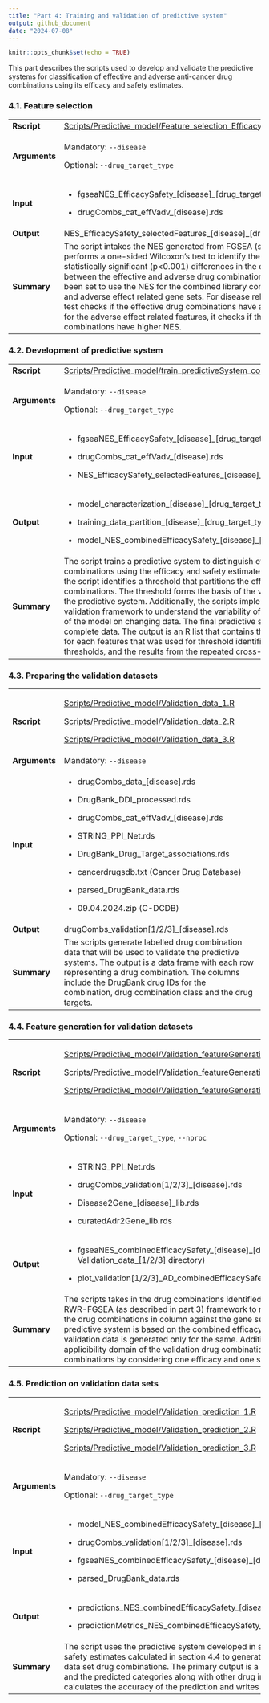 ```yaml
---
title: "Part 4: Training and validation of predictive system"
output: github_document
date: "2024-07-08"
---
```


```r
knitr::opts_chunk$set(echo = TRUE)
```

This part describes the scripts used to develop and validate the predictive systems for classification of effective and adverse anti-cancer drug combinations using its efficacy and safety estimates.

### 4.1. Feature selection

+---------------+-----------------------------------------------------------------------------------------------------------------------------------------------------------------------------------------------------------------------------------------------------------------------------------------------------------------------------------------------------------------------------------------------------------------------------------------------------------------------------------------------------------------------------------------------------------------------------------------------------------------------+
| **Rscript**   | [Scripts/Predictive_model/Feature_selection_EfficacySafety.R](../Scripts/Predictive_model/Feature_selection_EfficacySafety.R)                                                                                                                                                                                                                                                                                                                                                                                                                                                                                         |
+---------------+-----------------------------------------------------------------------------------------------------------------------------------------------------------------------------------------------------------------------------------------------------------------------------------------------------------------------------------------------------------------------------------------------------------------------------------------------------------------------------------------------------------------------------------------------------------------------------------------------------------------------+
| **Arguments** | Mandatory: `--disease`                                                                                                                                                                                                                                                                                                                                                                                                                                                                                                                                                                                                |
|               |                                                                                                                                                                                                                                                                                                                                                                                                                                                                                                                                                                                                                       |
|               | Optional: `--drug_target_type`                                                                                                                                                                                                                                                                                                                                                                                                                                                                                                                                                                                        |
+---------------+-----------------------------------------------------------------------------------------------------------------------------------------------------------------------------------------------------------------------------------------------------------------------------------------------------------------------------------------------------------------------------------------------------------------------------------------------------------------------------------------------------------------------------------------------------------------------------------------------------------------------+
| **Input**     | -   fgseaNES_EfficacySafety\_[disease]\_[drug_target_type].rds                                                                                                                                                                                                                                                                                                                                                                                                                                                                                                                                                        |
|               |                                                                                                                                                                                                                                                                                                                                                                                                                                                                                                                                                                                                                       |
|               | -   drugCombs_cat_effVadv\_[disease].rds                                                                                                                                                                                                                                                                                                                                                                                                                                                                                                                                                                              |
+---------------+-----------------------------------------------------------------------------------------------------------------------------------------------------------------------------------------------------------------------------------------------------------------------------------------------------------------------------------------------------------------------------------------------------------------------------------------------------------------------------------------------------------------------------------------------------------------------------------------------------------------------+
| **Output**    | NES_EfficacySafety_selectedFeatures\_[disease]\_[drug_target_type].csv                                                                                                                                                                                                                                                                                                                                                                                                                                                                                                                                                |
+---------------+-----------------------------------------------------------------------------------------------------------------------------------------------------------------------------------------------------------------------------------------------------------------------------------------------------------------------------------------------------------------------------------------------------------------------------------------------------------------------------------------------------------------------------------------------------------------------------------------------------------------------+
| **Summary**   | The script intakes the NES generated from FGSEA (section 3.2) and performs a one-sided Wilcoxon's test to identify the features that have statistically significant (p\<0.001) differences in the distribution of NES between the effective and adverse drug combinations. The script has been set to use the NES for the combined library consisting the disease and adverse effect related gene sets. For disease related features, the test checks if the effective drug combinations have a higher NES while for the adverse effect related features, it checks if the adverse drug combinations have higher NES. |
+---------------+-----------------------------------------------------------------------------------------------------------------------------------------------------------------------------------------------------------------------------------------------------------------------------------------------------------------------------------------------------------------------------------------------------------------------------------------------------------------------------------------------------------------------------------------------------------------------------------------------------------------------+

### 4.2. Development of predictive system

+---------------+------------------------------------------------------------------------------------------------------------------------------------------------------------------------------------------------------------------------------------------------------------------------------------------------------------------------------------------------------------------------------------------------------------------------------------------------------------------------------------------------------------------------------------------------------------------------------------------------------------------------------------------------------------------------------------------------------------------------------------------------------------------------------------------------------------------------------------+
| **Rscript**   | [Scripts/Predictive_model/train_predictiveSystem_combinedEfficacySafety_NES.R](../Scripts/Predictive_model/train_predictiveSystem_combinedEfficacySafety_NES.R)                                                                                                                                                                                                                                                                                                                                                                                                                                                                                                                                                                                                                                                                    |
+---------------+------------------------------------------------------------------------------------------------------------------------------------------------------------------------------------------------------------------------------------------------------------------------------------------------------------------------------------------------------------------------------------------------------------------------------------------------------------------------------------------------------------------------------------------------------------------------------------------------------------------------------------------------------------------------------------------------------------------------------------------------------------------------------------------------------------------------------------+
| **Arguments** | Mandatory: `--disease`                                                                                                                                                                                                                                                                                                                                                                                                                                                                                                                                                                                                                                                                                                                                                                                                             |
|               |                                                                                                                                                                                                                                                                                                                                                                                                                                                                                                                                                                                                                                                                                                                                                                                                                                    |
|               | Optional: `--drug_target_type`                                                                                                                                                                                                                                                                                                                                                                                                                                                                                                                                                                                                                                                                                                                                                                                                     |
+---------------+------------------------------------------------------------------------------------------------------------------------------------------------------------------------------------------------------------------------------------------------------------------------------------------------------------------------------------------------------------------------------------------------------------------------------------------------------------------------------------------------------------------------------------------------------------------------------------------------------------------------------------------------------------------------------------------------------------------------------------------------------------------------------------------------------------------------------------+
| **Input**     | -   fgseaNES_EfficacySafety\_[disease]\_[drug_target_type].rds                                                                                                                                                                                                                                                                                                                                                                                                                                                                                                                                                                                                                                                                                                                                                                     |
|               |                                                                                                                                                                                                                                                                                                                                                                                                                                                                                                                                                                                                                                                                                                                                                                                                                                    |
|               | -   drugCombs_cat_effVadv\_[disease].rds                                                                                                                                                                                                                                                                                                                                                                                                                                                                                                                                                                                                                                                                                                                                                                                           |
|               |                                                                                                                                                                                                                                                                                                                                                                                                                                                                                                                                                                                                                                                                                                                                                                                                                                    |
|               | -   NES_EfficacySafety_selectedFeatures\_[disease]\_[drug_target_type].csv                                                                                                                                                                                                                                                                                                                                                                                                                                                                                                                                                                                                                                                                                                                                                         |
+---------------+------------------------------------------------------------------------------------------------------------------------------------------------------------------------------------------------------------------------------------------------------------------------------------------------------------------------------------------------------------------------------------------------------------------------------------------------------------------------------------------------------------------------------------------------------------------------------------------------------------------------------------------------------------------------------------------------------------------------------------------------------------------------------------------------------------------------------------+
| **Output**    | -   model_characterization\_[disease]\_[drug_target_type].tiff                                                                                                                                                                                                                                                                                                                                                                                                                                                                                                                                                                                                                                                                                                                                                                     |
|               |                                                                                                                                                                                                                                                                                                                                                                                                                                                                                                                                                                                                                                                                                                                                                                                                                                    |
|               | -   training_data_partition\_[disease]\_[drug_target_type].tiff                                                                                                                                                                                                                                                                                                                                                                                                                                                                                                                                                                                                                                                                                                                                                                    |
|               |                                                                                                                                                                                                                                                                                                                                                                                                                                                                                                                                                                                                                                                                                                                                                                                                                                    |
|               | -   model_NES_combinedEfficacySafety\_[disease]\_[drug_target_type].rds                                                                                                                                                                                                                                                                                                                                                                                                                                                                                                                                                                                                                                                                                                                                                            |
+---------------+------------------------------------------------------------------------------------------------------------------------------------------------------------------------------------------------------------------------------------------------------------------------------------------------------------------------------------------------------------------------------------------------------------------------------------------------------------------------------------------------------------------------------------------------------------------------------------------------------------------------------------------------------------------------------------------------------------------------------------------------------------------------------------------------------------------------------------+
| **Summary**   | The script trains a predictive system to distinguish effective from adverse drug combinations using the efficacy and safety estimates. Ideally, for each feature, the script identifies a threshold that partitions the effective and adverse drug combinations. The threshold forms the basis of the voting scheme that underlies the predictive system. Additionally, the scripts implements a repeated cross-fold validation framework to understand the variability of the threshold and accuracy of the model on changing data. The final predictive system is trained on the complete data. The output is an R list that contains the logistic regression models for each features that was used for threshold identification, the identified thresholds, and the results from the repeated cross-fold validation framework. |
+---------------+------------------------------------------------------------------------------------------------------------------------------------------------------------------------------------------------------------------------------------------------------------------------------------------------------------------------------------------------------------------------------------------------------------------------------------------------------------------------------------------------------------------------------------------------------------------------------------------------------------------------------------------------------------------------------------------------------------------------------------------------------------------------------------------------------------------------------------+

### 4.3. Preparing the validation datasets

+---------------+-------------------------------------------------------------------------------------------------------------------------------------------------------------------------------------------------------------------------------------------------------------------------------------------------+
| **Rscript**   | [Scripts/Predictive_model/Validation_data_1.R](../Scripts/Predictive_model/Validation_data_1.R)                                                                                                                                                                                                 |
|               |                                                                                                                                                                                                                                                                                                 |
|               | [Scripts/Predictive_model/Validation_data_2.R](../Scripts/Predictive_model/Validation_data_2.R)                                                                                                                                                                                                 |
|               |                                                                                                                                                                                                                                                                                                 |
|               | [Scripts/Predictive_model/Validation_data_3.R](../Scripts/Predictive_model/Validation_data_2.R)                                                                                                                                                                                                 |
+---------------+-------------------------------------------------------------------------------------------------------------------------------------------------------------------------------------------------------------------------------------------------------------------------------------------------+
| **Arguments** | Mandatory: `--disease`                                                                                                                                                                                                                                                                          |
+---------------+-------------------------------------------------------------------------------------------------------------------------------------------------------------------------------------------------------------------------------------------------------------------------------------------------+
| **Input**     | -   drugCombs_data\_[disease].rds                                                                                                                                                                                                                                                               |
|               |                                                                                                                                                                                                                                                                                                 |
|               | -   DrugBank_DDI_processed.rds                                                                                                                                                                                                                                                                  |
|               |                                                                                                                                                                                                                                                                                                 |
|               | -   drugCombs_cat_effVadv\_[disease].rds                                                                                                                                                                                                                                                        |
|               |                                                                                                                                                                                                                                                                                                 |
|               | -   STRING_PPI_Net.rds                                                                                                                                                                                                                                                                          |
|               |                                                                                                                                                                                                                                                                                                 |
|               | -   DrugBank_Drug_Target_associations.rds                                                                                                                                                                                                                                                       |
|               |                                                                                                                                                                                                                                                                                                 |
|               | -   cancerdrugsdb.txt (Cancer Drug Database)                                                                                                                                                                                                                                                    |
|               |                                                                                                                                                                                                                                                                                                 |
|               | -   parsed_DrugBank_data.rds                                                                                                                                                                                                                                                                    |
|               |                                                                                                                                                                                                                                                                                                 |
|               | -   09.04.2024.zip (C-DCDB)                                                                                                                                                                                                                                                                     |
+---------------+-------------------------------------------------------------------------------------------------------------------------------------------------------------------------------------------------------------------------------------------------------------------------------------------------+
| **Output**    | drugCombs_validation[1/2/3]\_[disease].rds                                                                                                                                                                                                                                                      |
+---------------+-------------------------------------------------------------------------------------------------------------------------------------------------------------------------------------------------------------------------------------------------------------------------------------------------+
| **Summary**   | The scripts generate labelled drug combination data that will be used to validate the predictive systems. The output is a data frame with each row representing a drug combination. The columns include the DrugBank drug IDs for the combination, drug combination class and the drug targets. |
+---------------+-------------------------------------------------------------------------------------------------------------------------------------------------------------------------------------------------------------------------------------------------------------------------------------------------+

### 4.4. Feature generation for validation datasets

+---------------+----------------------------------------------------------------------------------------------------------------------------------------------------------------------------------------------------------------------------------------------------------------------------------------------------------------------------------------------------------------------------------------------------------------------------------------------------------------------------------------------------------------------------------------------------------------------------------------------------------------+
| **Rscript**   | [Scripts/Predictive_model/Validation_featureGeneration_1.R](../Scripts/Predictive_model/Validation_featureGeneration_1.R)                                                                                                                                                                                                                                                                                                                                                                                                                                                                                      |
|               |                                                                                                                                                                                                                                                                                                                                                                                                                                                                                                                                                                                                                |
|               | [Scripts/Predictive_model/Validation_featureGeneration_2.R](../Scripts/Predictive_model/Validation_featureGeneration_2.R)                                                                                                                                                                                                                                                                                                                                                                                                                                                                                      |
|               |                                                                                                                                                                                                                                                                                                                                                                                                                                                                                                                                                                                                                |
|               | [Scripts/Predictive_model/Validation_featureGeneration_3.R](../Scripts/Predictive_model/Validation_featureGeneration_3.R)                                                                                                                                                                                                                                                                                                                                                                                                                                                                                      |
+---------------+----------------------------------------------------------------------------------------------------------------------------------------------------------------------------------------------------------------------------------------------------------------------------------------------------------------------------------------------------------------------------------------------------------------------------------------------------------------------------------------------------------------------------------------------------------------------------------------------------------------+
| **Arguments** | Mandatory: `--disease`                                                                                                                                                                                                                                                                                                                                                                                                                                                                                                                                                                                         |
|               |                                                                                                                                                                                                                                                                                                                                                                                                                                                                                                                                                                                                                |
|               | Optional: `--drug_target_type`, `--nproc`                                                                                                                                                                                                                                                                                                                                                                                                                                                                                                                                                                      |
+---------------+----------------------------------------------------------------------------------------------------------------------------------------------------------------------------------------------------------------------------------------------------------------------------------------------------------------------------------------------------------------------------------------------------------------------------------------------------------------------------------------------------------------------------------------------------------------------------------------------------------------+
| **Input**     | -   STRING_PPI_Net.rds                                                                                                                                                                                                                                                                                                                                                                                                                                                                                                                                                                                         |
|               |                                                                                                                                                                                                                                                                                                                                                                                                                                                                                                                                                                                                                |
|               | -   drugCombs_validation[1/2/3]\_[disease].rds                                                                                                                                                                                                                                                                                                                                                                                                                                                                                                                                                                 |
|               |                                                                                                                                                                                                                                                                                                                                                                                                                                                                                                                                                                                                                |
|               | -   Disease2Gene\_[disease]\_lib.rds                                                                                                                                                                                                                                                                                                                                                                                                                                                                                                                                                                           |
|               |                                                                                                                                                                                                                                                                                                                                                                                                                                                                                                                                                                                                                |
|               | -   curatedAdr2Gene_lib.rds                                                                                                                                                                                                                                                                                                                                                                                                                                                                                                                                                                                    |
+---------------+----------------------------------------------------------------------------------------------------------------------------------------------------------------------------------------------------------------------------------------------------------------------------------------------------------------------------------------------------------------------------------------------------------------------------------------------------------------------------------------------------------------------------------------------------------------------------------------------------------------+
| **Output**    | -   fgseaNES_combinedEfficacySafety\_[disease]\_[drug_target_type].rds (in Validation_data\_[1/2/3] directory)                                                                                                                                                                                                                                                                                                                                                                                                                                                                                                 |
|               |                                                                                                                                                                                                                                                                                                                                                                                                                                                                                                                                                                                                                |
|               | -   plot_validation[1/2/3]\_AD_combinedEfficacySafety\_[disease]\_[drug_target_type].tiff                                                                                                                                                                                                                                                                                                                                                                                                                                                                                                                      |
+---------------+----------------------------------------------------------------------------------------------------------------------------------------------------------------------------------------------------------------------------------------------------------------------------------------------------------------------------------------------------------------------------------------------------------------------------------------------------------------------------------------------------------------------------------------------------------------------------------------------------------------+
| **Summary**   | The scripts takes in the drug combinations identified in section 4.3 and implements the RWR-FGSEA (as described in part 3) framework to return a data frame of the NES for the drug combinations in column against the gene sets in rows. However, since our predictive system is based on the combined efficacy-safety library, the NES for the validation data is generated only for the same. Additionally, the scripts plot the applicibility domain of the validation drug combinations w.r.t the training set drug combinations by considering one efficacy and one safety feature for the scatter plot. |
+---------------+----------------------------------------------------------------------------------------------------------------------------------------------------------------------------------------------------------------------------------------------------------------------------------------------------------------------------------------------------------------------------------------------------------------------------------------------------------------------------------------------------------------------------------------------------------------------------------------------------------------+

### 4.5. Prediction on validation data sets

+---------------+---------------------------------------------------------------------------------------------------------------------------------------------------------------------------------------------------------------------------------------------------------------------------------------------------------------------------------------------------------------------------------------------------------------------------+
| **Rscript**   | [Scripts/Predictive_model/Validation_prediction_1.R](../Scripts/Predictive_model/Validation_prediction_1.R)                                                                                                                                                                                                                                                                                                               |
|               |                                                                                                                                                                                                                                                                                                                                                                                                                           |
|               | [Scripts/Predictive_model/Validation_prediction_2.R](../Scripts/Predictive_model/Validation_prediction_2.R)                                                                                                                                                                                                                                                                                                               |
|               |                                                                                                                                                                                                                                                                                                                                                                                                                           |
|               | [Scripts/Predictive_model/Validation_prediction_3.R](../Scripts/Predictive_model/Validation_prediction_3.R)                                                                                                                                                                                                                                                                                                               |
+---------------+---------------------------------------------------------------------------------------------------------------------------------------------------------------------------------------------------------------------------------------------------------------------------------------------------------------------------------------------------------------------------------------------------------------------------+
| **Arguments** | Mandatory: `--disease`                                                                                                                                                                                                                                                                                                                                                                                                    |
|               |                                                                                                                                                                                                                                                                                                                                                                                                                           |
|               | Optional: `--drug_target_type`                                                                                                                                                                                                                                                                                                                                                                                            |
+---------------+---------------------------------------------------------------------------------------------------------------------------------------------------------------------------------------------------------------------------------------------------------------------------------------------------------------------------------------------------------------------------------------------------------------------------+
| **Input**     | -   model_NES_combinedEfficacySafety\_[disease]\_[drug_target_type].rds                                                                                                                                                                                                                                                                                                                                                   |
|               |                                                                                                                                                                                                                                                                                                                                                                                                                           |
|               | -   drugCombs_validation[1/2/3]\_[disease].rds                                                                                                                                                                                                                                                                                                                                                                            |
|               |                                                                                                                                                                                                                                                                                                                                                                                                                           |
|               | -   fgseaNES_combinedEfficacySafety\_[disease]\_[drug_target_type].rds                                                                                                                                                                                                                                                                                                                                                    |
|               |                                                                                                                                                                                                                                                                                                                                                                                                                           |
|               | -   parsed_DrugBank_data.rds                                                                                                                                                                                                                                                                                                                                                                                              |
+---------------+---------------------------------------------------------------------------------------------------------------------------------------------------------------------------------------------------------------------------------------------------------------------------------------------------------------------------------------------------------------------------------------------------------------------------+
| **Output**    | -   predictions_NES_combinedEfficacySafety\_[disease]\_[drug_target_type].csv                                                                                                                                                                                                                                                                                                                                             |
|               |                                                                                                                                                                                                                                                                                                                                                                                                                           |
|               | -   predictionMetrics_NES_combinedEfficacySafety\_[disease]\_[drug_target_type].csv                                                                                                                                                                                                                                                                                                                                       |
+---------------+---------------------------------------------------------------------------------------------------------------------------------------------------------------------------------------------------------------------------------------------------------------------------------------------------------------------------------------------------------------------------------------------------------------------------+
| **Summary**   | The script uses the predictive system developed in section 4.2 and the efficacy and safety estimates calculated in section 4.4 to generate predictions for the validation data set drug combinations. The primary output is a data frame with the final score and the predicted categories along with other drug information. The script also calculates the accuracy of the prediction and writes it as a separate file. |
+---------------+---------------------------------------------------------------------------------------------------------------------------------------------------------------------------------------------------------------------------------------------------------------------------------------------------------------------------------------------------------------------------------------------------------------------------+

